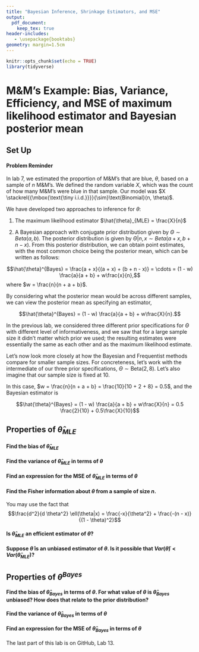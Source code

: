 ```yaml
---
title: "Bayesian Inference, Shrinkage Estimators, and MSE"
output:
  pdf_document:
    keep_tex: true
header-includes:
   - \usepackage{booktabs}
geometry: margin=1.5cm
---
```


```r
knitr::opts_chunk$set(echo = TRUE)
library(tidyverse)
```

\def\simiid{\stackrel{{\mbox{\text{\tiny i.i.d.}}}}{\sim}}

# M&M's Example: Bias, Variance, Efficiency, and MSE of maximum likelihood estimator and Bayesian posterior mean

## Set Up

#### Problem Reminder

In lab 7, we estimated the proportion of M&M’s that are blue, $\theta$, based on a sample of $n$ M&M's.  We defined the random variable $X$, which was the count of how many M&M's were blue in that sample.  Our model was $X \simiid \text{Binomial}(n, \theta)$.

We have developed two approaches to inference for $\theta$:

1. The maximum likelihood estimator $\hat{\theta}_{MLE} = \frac{X}{n}$

2. A Bayesian approach with conjugate prior distribution given by $\Theta \sim Beta(a, b)$.  The posterior distribution is given by $\Theta | n, x \sim Beta(a + x, b + n - x)$.  From this posterior distribution, we can obtain point estimates, with the most common choice being the posterior mean, which can be written as follows:

$$\hat{\theta}^{Bayes} = \frac{a + x}{(a + x) + (b + n - x)} = \cdots = (1 - w) \frac{a}{a + b} + w\frac{x}{n},$$
where $w = \frac{n}{n + a + b}$.

By considering what the posterior mean would be across different samples, we can view the posterior mean as specifying an estimator, 

$$\hat{\theta}^{Bayes} = (1 - w) \frac{a}{a + b} + w\frac{X}{n}.$$

In the previous lab, we considered three different prior specifications for $\Theta$ with different level of informativeness, and we saw that for a large sample size it didn't matter which prior we used; the resulting estimates were essentially the same as each other and as the maximum likelihood estimate.

Let's now look more closely at how the Bayesian and Frequentist methods compare for smaller sample sizes.  For concreteness, let's work with the intermediate of our three prior specifications, $\Theta \sim \text{Beta}(2, 8)$.  Let's also imagine that our sample size is fixed at 10.

In this case, $w = \frac{n}{n + a + b} = \frac{10}{10 + 2 + 8} = 0.5$, and the Bayesian estimator is

$$\hat{\theta}^{Bayes} = (1 - w) \frac{a}{a + b} + w\frac{X}{n} = 0.5 \frac{2}{10} + 0.5\frac{X}{10}$$


## Properties of $\hat{\theta}_{MLE}$

#### Find the bias of $\hat{\theta}_{MLE}$

\vspace{3cm}

#### Find the variance of $\hat{\theta}_{MLE}$ in terms of $\theta$

\vspace{3cm}

#### Find an expression for the MSE of $\hat{\theta}_{MLE}$ in terms of $\theta$

\vspace{3cm}

#### Find the Fisher information about $\theta$ from a sample of size $n$.

You may use the fact that
$$\frac{d^2}{d \theta^2} \ell(\theta|x) = \frac{-x}{\theta^2} + \frac{-(n - x)}{(1 - \theta)^2}$$


\vspace{3cm}

#### Is $\hat{\theta}_{MLE}$ an efficient estimator of $\theta$?

\vspace{3cm}

#### Suppose $\tilde{\theta}$ is an unbiased estimator of $\theta$.  Is it possible that $Var(\tilde{\theta}) < Var(\hat{\theta}_{MLE})$?

\newpage

## Properties of $\hat{\theta}^{Bayes}$

#### Find the bias of $\hat{\theta}_{Bayes}$ in terms of $\theta$.  For what value of $\theta$ is $\hat{\theta}_{Bayes}$ unbiased?  How does that relate to the prior distribution?

\vspace{3cm}

#### Find the variance of $\hat{\theta}_{Bayes}$ in terms of $\theta$

\vspace{3cm}

#### Find an expression for the MSE of $\hat{\theta}_{Bayes}$ in terms of $\theta$

\vspace{3cm}

The last part of this lab is on GitHub, Lab 13.
